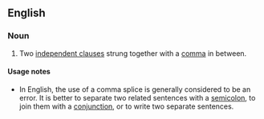 {{wikipedia}}
==English==

===Noun===
{{examples-right|I went to the store, I got a loaf of bread.}}
{{en-noun|head=[[comma]] [[splice]]}}

# {{grammar}} Two [[independent clause]]s strung together with a [[comma]] in between.

====Usage notes====
*In English, the use of a comma splice is generally considered to be an error.  It is better to separate two related sentences with a [[semicolon]], to join them with a [[conjunction]], or to write two separate sentences.